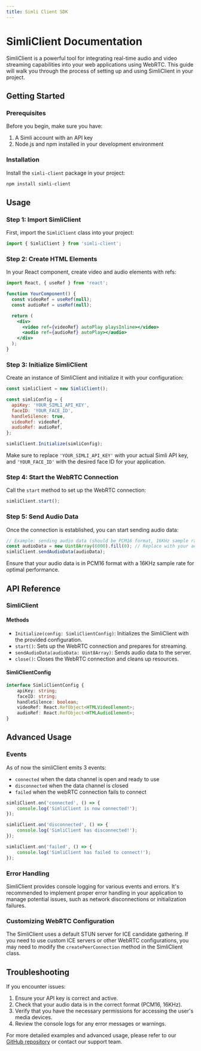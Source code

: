 ```yaml
---
title: Simli Client SDK
---
```


# SimliClient Documentation

SimliClient is a powerful tool for integrating real-time audio and video streaming capabilities into your web applications using WebRTC. This guide will walk you through the process of setting up and using SimliClient in your project.

## Getting Started

### Prerequisites

Before you begin, make sure you have:

1. A Simli account with an API key
2. Node.js and npm installed in your development environment

### Installation

Install the `simli-client` package in your project:

```bash
npm install simli-client
```

## Usage

### Step 1: Import SimliClient

First, import the `SimliClient` class into your project:

```javascript
import { SimliClient } from 'simli-client';
```

### Step 2: Create HTML Elements

In your React component, create video and audio elements with refs:

```jsx
import React, { useRef } from 'react';

function YourComponent() {
  const videoRef = useRef(null);
  const audioRef = useRef(null);

  return (
    <div>
      <video ref={videoRef} autoPlay playsInline></video>
      <audio ref={audioRef} autoPlay></audio>
    </div>
  );
}
```

### Step 3: Initialize SimliClient

Create an instance of SimliClient and initialize it with your configuration:

```javascript
const simliClient = new SimliClient();

const simliConfig = {
  apiKey: 'YOUR_SIMLI_API_KEY',
  faceID: 'YOUR_FACE_ID',
  handleSilence: true,
  videoRef: videoRef,
  audioRef: audioRef,
};

simliClient.Initialize(simliConfig);
```

Make sure to replace `'YOUR_SIMLI_API_KEY'` with your actual Simli API key, and `'YOUR_FACE_ID'` with the desired face ID for your application.

### Step 4: Start the WebRTC Connection

Call the `start` method to set up the WebRTC connection:

```javascript
simliClient.start();
```

### Step 5: Send Audio Data

Once the connection is established, you can start sending audio data:

```javascript
// Example: sending audio data (should be PCM16 format, 16KHz sample rate)
const audioData = new Uint8Array(6000).fill(0); // Replace with your actual audio data
simliClient.sendAudioData(audioData);
```

Ensure that your audio data is in PCM16 format with a 16KHz sample rate for optimal performance.

## API Reference

### SimliClient

#### Methods

- `Initialize(config: SimliClientConfig)`: Initializes the SimliClient with the provided configuration.
- `start()`: Sets up the WebRTC connection and prepares for streaming.
- `sendAudioData(audioData: Uint8Array)`: Sends audio data to the server.
- `close()`: Closes the WebRTC connection and cleans up resources.

#### SimliClientConfig

```typescript
interface SimliClientConfig {
    apiKey: string;
    faceID: string;
    handleSilence: boolean;
    videoRef: React.RefObject<HTMLVideoElement>;
    audioRef: React.RefObject<HTMLAudioElement>;
}
```

## Advanced Usage

### Events

As of now the simliClient emits 3 events:
- `connected` when the data channel is open and ready to use
- `disconnected` when the data channel is closed
- `failed` when the webRTC connection fails to connect

```js
simliClient.on('connected', () => {
    console.log('SimliClient is now connected!');
}); 

simliClient.on('disconnected', () => {
    console.log('SimliClient has disconnected!');
}); 

simliClient.on('failed', () => {
    console.log('SimliClient has failed to connect!');
}); 
```

### Error Handling

SimliClient provides console logging for various events and errors. It's recommended to implement proper error handling in your application to manage potential issues, such as network disconnections or initialization failures.

### Customizing WebRTC Configuration

The SimliClient uses a default STUN server for ICE candidate gathering. If you need to use custom ICE servers or other WebRTC configurations, you may need to modify the `createPeerConnection` method in the SimliClient class.

## Troubleshooting

If you encounter issues:

1. Ensure your API key is correct and active.
2. Check that your audio data is in the correct format (PCM16, 16KHz).
3. Verify that you have the necessary permissions for accessing the user's media devices.
4. Review the console logs for any error messages or warnings.

For more detailed examples and advanced usage, please refer to our [GitHub repository](https://github.com/simliai/simli-client) or contact our support team.

